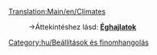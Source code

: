 [[Translation:Main/en/Climates]]
:→Áttekintéshez lásd: '''[[Main/hu/Éghajlatok|Éghajlatok]]'''

[[Category:hu/Beállítások és finomhangolás]]